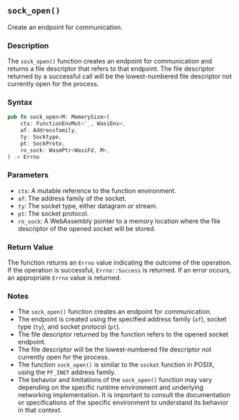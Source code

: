 ## `sock_open()`

Create an endpoint for communication.

### Description

The `sock_open()` function creates an endpoint for communication and returns a file descriptor that refers to that endpoint. The file descriptor returned by a successful call will be the lowest-numbered file descriptor not currently open for the process.

### Syntax

```rust
pub fn sock_open<M: MemorySize>(
    ctx: FunctionEnvMut<'_, WasiEnv>,
    af: Addressfamily,
    ty: Socktype,
    pt: SockProto,
    ro_sock: WasmPtr<WasiFd, M>,
) -> Errno
```

### Parameters

- `ctx`: A mutable reference to the function environment.
- `af`: The address family of the socket.
- `ty`: The socket type, either datagram or stream.
- `pt`: The socket protocol.
- `ro_sock`: A WebAssembly pointer to a memory location where the file descriptor of the opened socket will be stored.

### Return Value

The function returns an `Errno` value indicating the outcome of the operation. If the operation is successful, `Errno::Success` is returned. If an error occurs, an appropriate `Errno` value is returned.

### Notes

- The `sock_open()` function creates an endpoint for communication.
- The endpoint is created using the specified address family (`af`), socket type (`ty`), and socket protocol (`pt`).
- The file descriptor returned by the function refers to the opened socket endpoint.
- The file descriptor will be the lowest-numbered file descriptor not currently open for the process.
- The function `sock_open()` is similar to the `socket` function in POSIX, using the `PF_INET` address family.
- The behavior and limitations of the `sock_open()` function may vary depending on the specific runtime environment and underlying networking implementation. It is important to consult the documentation or specifications of the specific environment to understand its behavior in that context.

